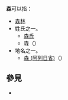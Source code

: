 {{Wiktionary|森|sēn}}

'''森'''可以指：
*[[森林|森林]]
*姓氏之一。
**[[森氏|森氏]]
**森（{{lang-en|Sem, Sam}}）
*地名之一。
**[[森_(阿列日省)|森 (阿列日省)]]（{{lang-fr|Sem}}）

== 參見 ==
*{{Lookfrom}}
{{disambig|cat=一字消歧義|L}}